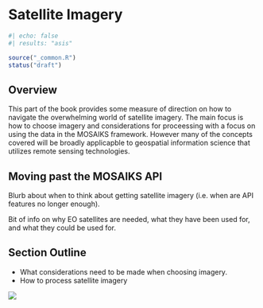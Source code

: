 # Satellite Imagery {#sec-satellite}

```r
#| echo: false
#| results: "asis"

source("_common.R")
status("draft")
```

## Overview

This part of the book provides some measure of direction on how to navigate the overwhelming world of satellite imagery. The main focus is how to choose imagery and considerations for proceessing with a focus on using the data in the MOSAIKS framework. However many of the concepts covered will be broadly applicapble to geospatial information science that utilizes remote sensing technologies. 

## Moving past the MOSAIKS API

Blurb about when to think about getting satellite imagery (i.e. when are API features no longer enough). 

Bit of info on why EO satellites are needed, what they have been used for, and what they could be used for.

## Section Outline

- What considerations need to be made when choosing imagery.
- How to process satellite imagery

![](images/copernicus-satellite-needs.png)

